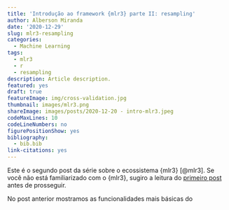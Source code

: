 ```yaml
---
title: 'Introdução ao framework {mlr3} parte II: resampling'
author: Alberson Miranda
date: '2020-12-29'
slug: mlr3-resampling
categories:
  - Machine Learning
tags:
  - mlr3
  - r
  - resampling
description: Article description.
featured: yes
draft: true
featureImage: img/cross-validation.jpg
thumbnail: images/mlr3.png
shareImage: images/posts/2020-12-20 - intro-mlr3.jpeg
codeMaxLines: 10
codeLineNumbers: no
figurePositionShow: yes
bibliography:
  - bib.bib
link-citations: yes
---
```


Este é o segundo post da série sobre o ecossistema {mlr3} [@mlr3]. Se você não está familiarizado com o {mlr3}, sugiro a leitura do [primeiro post](https://datamares.netlify.app/post/2020-11-29-introducao-ao-mlr3-framework/) antes de prosseguir.

No post anterior mostramos as funcionalidades mais básicas do 